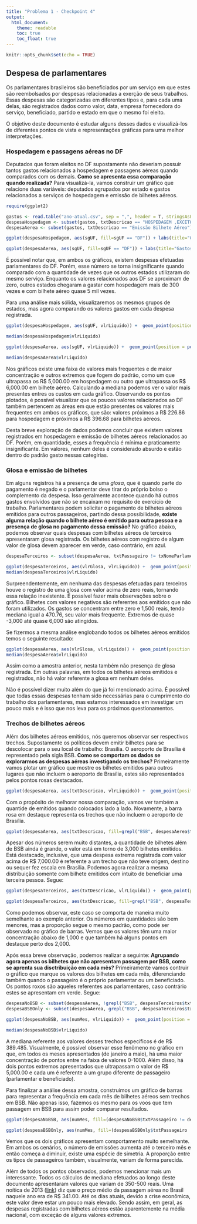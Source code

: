 ```yaml
---
title: "Problema 1 - Checkpoint 4"
output: 
  html_document:
    theme: readable
    toc: true
    toc_float: true
---
```


```r
knitr::opts_chunk$set(echo = TRUE)
```

## Despesa de parlamentares

Os parlamentares brasileiros são beneficiados por um serviço em que estes são reembolsados por despesas relacionadas a exerção de seus trabalhos. Essas despesas são categorizadas em diferentes tipos e, para cada uma delas, são registrados dados como valor, data, empresa fornecedora do serviço, beneficiado, partido e estado em que o mesmo foi eleito.

O objetivo deste documento é estudar alguns desses dados e visualizá-los de diferentes pontos de vista e representações gráficas para uma melhor interpretações.

### Hospedagem e passagens aéreas no DF

Deputados que foram eleitos no DF supostamente não deveriam possuir tantos gastos relacionados a hospedagem e passagens aéreas quando comparados com os demais. **Como se apresenta essa comparação quando realizada?** Para visualizá-la, vamos construir um gráfico que relacione duas variáveis: deputados agrupados por estado e gastos relacionados a serviços de hospedagem e emissão de bilhetes aéreos.



```r
require(ggplot2)

gastos <- read.table("ano-atual.csv", sep = ",", header = T, stringsAsFactors=FALSE)
despesaHospedagem <- subset(gastos, txtDescricao == "HOSPEDAGEM ,EXCETO DO PARLAMENTAR NO DISTRITO FEDERAL.")
despesaAerea <- subset(gastos, txtDescricao == "Emissão Bilhete Aéreo")

ggplot(despesaHospedagem, aes(sgUF, fill=sgUF == "DF")) + labs(title="Gastos com hospedagem", x="Estados", y="Frequência de gastos") + geom_bar() + guides(fill=FALSE)+ coord_flip()

ggplot(despesaAerea, aes(sgUF, fill=sgUF == "DF")) + labs(title="Gastos com emissão de bilhete aéreo", x="Estados", y="Frequência de gastos") + geom_bar() + guides(fill=FALSE)+ coord_flip()
```

É possível notar que, em ambos os gráficos, existem despesas efetuadas parlamentares do DF. Porém, esse número se torna insignificante quando comparado com a quantidade de vezes que os outros estados utilizaram do mesmo serviço. Enquanto os valores relacionados aos DF se aproximam de zero, outros estados chegaram a gastar com hospedagem mais de 300 vezes e com bilhete aéreo quase 5 mil vezes.

Para uma análise mais sólida, visualizaremos os mesmos grupos de estados, mas agora comparando os valores gastos em cada despesa registrada.

```r
ggplot(despesaHospedagem, aes(sgUF, vlrLiquido)) +  geom_point(position = position_jitter(width = .1), alpha = .3, colour=ifelse(despesaHospedagem$sgUF == "DF",'darkturquoise','coral1')) + labs(title="Gastos com hospedagem do bilhete", x= "Estado", y="Valor da hospedagem em R$") + coord_flip()

median(despesaHospedagem$vlrLiquido)

ggplot(despesaAerea, aes(sgUF, vlrLiquido)) +  geom_point(position = position_jitter(width = .1), alpha = .3, colour=ifelse(despesaAerea$sgUF == "DF",'darkturquoise','coral1')) + labs(title="Gastos com emissão de bilhete aéreo",x= "Estado", y="Valor do bilhete em R$") + coord_flip()

median(despesaAerea$vlrLiquido)

```
Nos gráficos existe uma faixa de valores mais frequentes e de maior concentração e outros extremos que fogem do padrão, como um que ultrapassa os R$ 5,000.00 em hospedagem ou outro que ultrapassa os R$ 6,000.00 em bilhete aéreo. Calculando a mediana podemos ver o valor mais presentes entres os custos em cada gráfico. Observando os pontos plotados, é possível visualizar que os poucos valores relacionados ao DF também pertencem as áreas em que estão presentes os valores mais frequentes em ambos os gráficos, que são: valores próximos a R$ 226.86 para hospedagem e próximos a R$ 396.68 para bilhetes aéreos.

Desta breve exploração de dados podemos concluir que existem valores registrados em hospedagem e emissão de bilhetes aéreos relacionados ao DF. Porém, em quantidade, esses a frequência é mínima e praticamente insignificante. Em valores, nenhum deles é considerado absurdo e estão dentro do padrão gasto nessas categirias.

### Glosa e emissão de bilhetes

Em alguns registros há a presença de uma *glosa*, que é quando parte do pagamento é negado e o parlamentar deve tirar do próprio bolso o complemento da despesa. Isso geralmente acontece quando há outros gastos envolvidos que não se encaixam no requisito de exercício de trabalho. Parlamentares podem solicitar o pagamento de bilhetes aéreos emitidos para outros passageiros, partindo dessa possibilidade, **existe alguma relação quando o bilhete aéreo é emitido para outra pessoa e a presença de glosa no pagamento dessa emissão?** No gráfico abaixo, podemos observar quais despesas com bilhetes aéreos de terceiros apresentaram glosa registrada. Os bilhetes aéreos com registro de algum valor de glosa devem aparecer em verde, caso contrário, em azul.

```r
despesaTerceiros <- subset(despesaAerea, txtPassageiro != txNomeParlamentar)

ggplot(despesaTerceiros, aes(vlrGlosa, vlrLiquido)) +  geom_point(position = position_jitter(width = .1), alpha = .3, colour=ifelse(despesaTerceiros$vlrGlosa > 0,'seagreen4','slateblue4')) + labs(title="Bilhetes aéreos e glosa de terceiros",x= "Glosa", y="Valor do bilhete em R$")
median(despesaTerceiros$vlrLiquido)
```

Surpreendentemente, em nenhuma das despesas efetuadas para terceiros houve o registro de uma glosa com valor acima de zero reais, tornando essa relação inexistente. É possível fazer mais observações sobre o gráfico. Bilhetes com valores negativos são referentes aos emitidos que não foram utilizados. Os gastos se concentram entre zero e 1,500 reais, tendo mediana igual a 470.76, seu valor mais frequente. Extremos de quase -3,000 até quase 6,000 são atingidos.

Se fizermos a mesma análise englobando todos os bilhetes aéreos emitidos temos o seguinte resultado:

```r
ggplot(despesaAerea, aes(vlrGlosa, vlrLiquido)) +  geom_point(position = position_jitter(width = .1), alpha = .3, colour=ifelse(despesaAerea$vlrGlosa > 0,'maroon4','slateblue4')) + labs(title="Bilhetes aéreos e glosa globais", x= "Glosa", y="Valor do bilhete em R$")
median(despesaAerea$vlrLiquido)
```

Assim como a amostra anterior, nesta também não presença de glosa registrada. Em outras palavras, em todos os bilhetes aéreos emitidos e registrados, não há valor referente a glosa em nenhum deles.

Não é possível dizer muito além do que já foi mencionado acima. É possível que todas essas despesas tenham sido necessárias para o cumprimento do trabalho dos parlamentares, mas estamos interessados em investigar um pouco mais e é isso que nos leva para os próximos questionamentos.

### Trechos de bilhetes aéreos

Além dos bilhetes aéreos emitidos, nós queremos observar ser respectivos trechos. Supostamente os políticos devem emitir bilhetes para se descolocar para o seu local de trabalho: Brasília. O aeroporto de Brasília é representado pela sigla BSB. **Como se comportam os dados se explorarmos as despesas aéreas investigando os trechos?** Primeiramente vamos plotar um gráfico que mostre os bilhetes emitidos para outros lugares que não incluem o aeroporto de Brasília, estes são representados pelos pontos rosas destacados.

```r
ggplot(despesaAerea, aes(txtDescricao, vlrLiquido)) +  geom_point(position = position_jitter(width = .1), alpha = .3, colour=ifelse(!grepl("BSB", despesaAerea$txtTrecho),'deeppink','thistle')) + labs(title="Bilhetes aéreos de trechos além de BSB", x="", y="Valor do bilhete em R$")
```

Com o propósito de melhorar nossa comparação, vamos ver também a quantide de emitidos quando colocados lado a lado. Novamente, a barra rosa em destaque representa os trechos que não incluem o aeroporto de Brasília.


```r
ggplot(despesaAerea, aes(txtDescricao, fill=grepl("BSB", despesaAerea$txtTrecho))) + labs(title="Emissão de bilhetes aéreos", x="", y="Frequência de emissão de blihetes aéreos") + geom_bar(position="dodge") + guides(fill=guide_legend(title = "BSB está incluso no trecho"))  +  scale_fill_manual(values=c("deeppink", "thistle"))
```

Apesar dos números serem muito distantes, a quantidade de bilhetes além de BSB ainda é grande, o valor está em torno de 3,000 bilhetes emitidos. Está destacado, inclusive, que uma despesa extrema registrada com valor acima de R$ 7,000.00 é referente a um trecho que não teve origem, destino ou sequer fez escala em Brasília. Podemos agora realizar a mesma distribuição somente com bilhete emitidos com intuito de beneficiar uma terceira pessoa. Segue:


```r
ggplot(despesaTerceiros, aes(txtDescricao, vlrLiquido)) +  geom_point(position = position_jitter(width = .1), alpha = .3, colour=ifelse(!grepl("BSB", despesaTerceiros$txtTrecho),'deeppink','thistle')) + labs(title="Bilhetes aéreos de trechos além de BSB para terceiros", x= "", y="Valor do bilhete em R$")

ggplot(despesaTerceiros, aes(txtDescricao, fill=grepl("BSB", despesaTerceiros$txtTrecho))) + labs(title="Frequência de terceiros em bilhetes aéreos", x="", y="Frequência de gastos") + geom_bar(position="dodge") + guides(fill=guide_legend(title = "BSB está incluso no trecho"))  +  scale_fill_manual(values=c("deeppink", "thistle"))
```

Como podemos observar, este caso se comporta de maneira muito semelhante ao exemplo anterior. Os números em quantidades são bem menores, mas a proporção segue o mesmo padrão, como pode ser observado no gráfico de barras. Vemos que os valores têm uma maior concentração abaixo de 1,000 e que também há alguns pontos em destaque perto dos 2,000.

Após essa breve observação, podemos realizar a seguinte: **Agrupando agora apenas os bilhetes que não apresentam passagem por BSB, como se aprenta sua disctribuição em cada mês?** Primeiramente vamos contruir o gráfico que marque os valores dos bilhetes em cada mês, diferenciando também quando o passageiro é o próprio parlamentar ou um beneficiado. Os pontos roxos são aqueles referentes aos parlamentares, caso contrário estes se apresentam em verde. Segue:


```r
despesaNoBSB <- subset(despesaAerea, !grepl("BSB", despesaTerceiros$txtTrecho))
despesaBSBOnly <- subset(despesaAerea, grepl("BSB", despesaTerceiros$txtTrecho))

ggplot(despesaNoBSB, aes(numMes, vlrLiquido)) +  geom_point(position = position_jitter(width = .1), alpha = .3, colour=ifelse(despesaNoBSB$txtPassageiro != despesaNoBSB$txNomeParlamentar,'darkolivegreen2','mediumorchid4')) + labs(title="Bilhetes aéreos de trechos além de BSB", x= "Mês", y="Valor do bilhete em R$")

median(despesaNoBSB$vlrLiquido)

```

A mediana referente aos valores desses trechos específicos é de R$ 389.485. Visualmente, é possível observar esse fenômeno no gráfico em que, em todos os meses apresentados (de janeiro a maio), há uma maior concentração de pontos entre na faixa de valores 0-1000. Além disso, há dois pontos extremos apresentados que ultrapassam o valor de R$ 5,000.00 e cada um é referente a um grupo diferente de passageiro (parlamentar e beneficiado).

Para finalizar a análise dessa amostra, construímos um gráfico de barras para representar a frequência em cada mês de bilhetes aéreos sem trechos em BSB. Não apenas isso, fazemos os mesmo para os voos que tem passagem em BSB para assim poder comparar resultados.

```r
ggplot(despesaNoBSB, aes(numMes, fill=(despesaNoBSB$txtPassageiro != despesaNoBSB$txNomeParlamentar))) + labs(title="Frequencia bilhetes aéreos que não incluem BSB por mês",x= "Mês", y="Frequência de emissão de blihetes aéreos") + geom_bar(position="dodge") + guides(fill=guide_legend(title = "Passageiro é um terceiro beneficiado")) +  scale_fill_manual(values=c("mediumorchid4", "darkolivegreen2"))

ggplot(despesaBSBOnly, aes(numMes, fill=(despesaBSBOnly$txtPassageiro != despesaBSBOnly$txNomeParlamentar))) + labs(title="Frequencia bilhetes aéreos que incluem BSB por mês",x = "Mês", y="Frequência de emissão de blihetes aéreos") + geom_bar(position="dodge") + guides(fill=guide_legend(title = "Passageiro é um terceiro beneficiado")) +  scale_fill_manual(values=c("mediumorchid4", "darkolivegreen2"))
```


Vemos que os dois gráficos apresentam comportamento muito semelhante. Em ambos os cenários, o número de emissões aumenta até o terceiro mês e então começa a diminuir, existe uma espécie de simetria. A proporção entre os tipos de passageiros também, visualmente, variam de forma parecida.

Além de todos os pontos observados, podemos mencionar mais um interessante. Todos os cálculos de mediana efetuados ao longo deste documento apresentaram valores que variam de 350-500 reais. Uma noítica de 2013 ([link](http://www.cenariomt.com.br/noticia/357102/preco-medio-de-passagem-aerea-no-brasil-e-de-rs-341-aponta-anac.html)) diz que o preço médio da passagem aérea no Brasil naquele ano era de R$ 341.00. Até os dias atuais, devido a crise econômica, este valor deve estar um pouco mais elevado. Sendo assim, em geral, as despesas registradas com bilhetes aéreos estão aparentemente na média nacional, com exceção de alguns valores extremos.